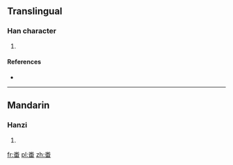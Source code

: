 ==Translingual==

===Han character===
{{Han char|rn=119|rad=米|as=05|sn=11|four=|canj=火木田 (FDW)}}

# {{defn|Han|sort=米05}}

====References====
* {{Han ref|kx=0763.031|dkj=21855|hdz=42542.030|uh=7568|ud=30056}}

----

==Mandarin==

===Hanzi===
{{cmn-hanzi|pin=[[pān]] ([[pan1]])|wg=p'an<sup>1</sup>}}

# {{defn|Mandarin|sort=米05}}

[[fr:畨]]
[[pl:畨]]
[[zh:畨]]